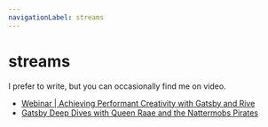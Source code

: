 ```yaml
---
navigationLabel: streams
---
```


# streams

I prefer to write, but you can occasionally find me on video.

- [Webinar | Achieving Performant Creativity with Gatsby and Rive](https://www.youtube.com/watch?v=Yxwf4B2H9LE)
- [Gatsby Deep Dives with Queen Raae and the Nattermobs Pirates](https://www.youtube.com/playlist?list=PL9W-8hhRoLoN7axEFJQ17rJvk2KTiM2GP)
